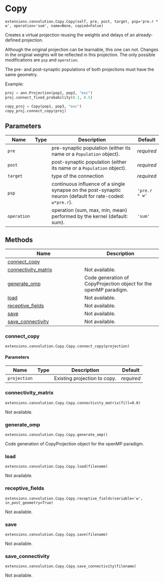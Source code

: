 # Copy { #ANNarchy.extensions.convolution.Copy.Copy }

`extensions.convolution.Copy.Copy(self, pre, post, target, psp='pre.r * w', operation='sum', name=None, copied=False)`

Creates a virtual projection reusing the weights and delays of an already-defined projection.

Although the original projection can be learnable, this one can not. Changes in the original weights will be reflected in this projection. The only possible modifications are ``psp`` and ``operation``.

The pre- and post-synaptic populations of both projections must have the same geometry.

Example:

```python
proj = ann.Projection(pop1, pop2, "exc")
proj.connect_fixed_probability(0.1, 0.5)

copy_proj = Copy(pop1, pop3, "exc")
copy_proj.connect_copy(proj)
```

## Parameters

| Name        | Type   | Description                                                                                                 | Default       |
|-------------|--------|-------------------------------------------------------------------------------------------------------------|---------------|
| `pre`       |        | pre-synaptic population (either its name or a ``Population`` object).                                       | _required_    |
| `post`      |        | post-synaptic population (either its name or a ``Population`` object).                                      | _required_    |
| `target`    |        | type of the connection                                                                                      | _required_    |
| `psp`       |        | continuous influence of a single synapse on the post-synaptic neuron (default for rate-coded: ``w*pre.r``). | `'pre.r * w'` |
| `operation` |        | operation (sum, max, min, mean) performed by the kernel (default: sum).                                     | `'sum'`       |

## Methods

| Name | Description |
| --- | --- |
| [connect_copy](#ANNarchy.extensions.convolution.Copy.Copy.connect_copy) |  |
| [connectivity_matrix](#ANNarchy.extensions.convolution.Copy.Copy.connectivity_matrix) | Not available. |
| [generate_omp](#ANNarchy.extensions.convolution.Copy.Copy.generate_omp) | Code generation of CopyProjection object for the openMP paradigm. |
| [load](#ANNarchy.extensions.convolution.Copy.Copy.load) | Not available. |
| [receptive_fields](#ANNarchy.extensions.convolution.Copy.Copy.receptive_fields) | Not available. |
| [save](#ANNarchy.extensions.convolution.Copy.Copy.save) | Not available. |
| [save_connectivity](#ANNarchy.extensions.convolution.Copy.Copy.save_connectivity) | Not available. |

### connect_copy { #ANNarchy.extensions.convolution.Copy.Copy.connect_copy }

`extensions.convolution.Copy.Copy.connect_copy(projection)`



#### Parameters

| Name         | Type   | Description                  | Default    |
|--------------|--------|------------------------------|------------|
| `projection` |        | Existing projection to copy. | _required_ |

### connectivity_matrix { #ANNarchy.extensions.convolution.Copy.Copy.connectivity_matrix }

`extensions.convolution.Copy.Copy.connectivity_matrix(fill=0.0)`

Not available.

### generate_omp { #ANNarchy.extensions.convolution.Copy.Copy.generate_omp }

`extensions.convolution.Copy.Copy.generate_omp()`

Code generation of CopyProjection object for the openMP paradigm.

### load { #ANNarchy.extensions.convolution.Copy.Copy.load }

`extensions.convolution.Copy.Copy.load(filename)`

Not available.

### receptive_fields { #ANNarchy.extensions.convolution.Copy.Copy.receptive_fields }

`extensions.convolution.Copy.Copy.receptive_fields(variable='w', in_post_geometry=True)`

Not available.

### save { #ANNarchy.extensions.convolution.Copy.Copy.save }

`extensions.convolution.Copy.Copy.save(filename)`

Not available.

### save_connectivity { #ANNarchy.extensions.convolution.Copy.Copy.save_connectivity }

`extensions.convolution.Copy.Copy.save_connectivity(filename)`

Not available.